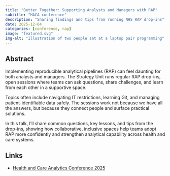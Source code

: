 ```yaml
---
title: "Better Together: Supporting Analysts and Managers with RAP"
subtitle: "HACA conference"
description: "Sharing findings and tips from running NHS RAP drop-ins"
date: 2025-12-04
categories: [conference, rap]
image: "featured.svg"
img-alt: "Illustration of two people sat at a laptop pair programming"
---
```


## Abstract

Implementing reproducible analytical pipelines (RAP) can feel daunting for both analysts and managers. The Strategy Unit runs regular RAP drop-ins, open sessions where teams can ask questions, share challenges, and learn from each other in a supportive space.

Topics often include navigating IT restrictions, learning Git, and managing patient-identifiable data safely. The sessions work not because we have all the answers, but because they connect people and surface practical solutions.

In this talk, I’ll share common questions, key lessons, and tips from the drop-ins, showing how collaborative, inclusive spaces help teams adopt RAP more confidently and strengthen analytical capability across health and care systems.

## Links

- [Health and Care Analytics Conference 2025](https://haca-conference.nhs.uk/)

